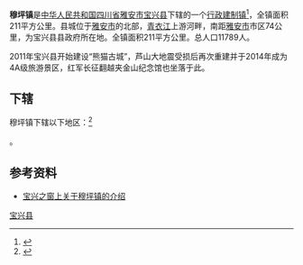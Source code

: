 {{中国乡级行政区
|景观照片文件名 = 穆坪镇02.JPG
|景观照片描述 = 穆坪镇街景（2015年）
|汉语拼音 = 
|其他语言 = 
|其他语言名称 = 
|旧称 = 
|地名出处 = 
|位置图文件名 = 
|位置图描述 = 
|自定义图片= 
|建置时间 = 
|政府驻地 = 
|毗邻 = 
|总面积 = 211平方千米
|总人口 = 
|总人口年份 = 
|户籍人口 = 
|户籍人口年份 = 
|常住人口 = 
|常住人口年份 = 
|人口密度 = 
|GDP = 
|GDP年份 = 
|邮政编码 = 625700
|电话区号 = 835
|官方网站 = 
|网站名称 = 
|51/18/27/100/000}}
{{Location map+ | China Sichuan
| width = 300
| caption = 穆平镇和雨城区在雅安市和四川省的位置
| relief = 
| places =
  {{Location map~ | China Sichuan
    | label = 雨城区
    | position =
    | background = 
    | mark = Cyan pog.svg
    | alt = 
    | link = 雨城区
    | lat_deg = 30 | lat_min = 00 | lat_dir = N
    | lon_deg = 103 | lon_min = 01  | lon_dir = E
  }}
  {{Location map~| China Sichuan
    | label = 穆坪镇
    | position =
    | background = 
    | mark = Purple pog.svg
    | alt = 
    | link = 穆坪镇
    | lat_deg = 30  | lat_min = 22 | lat_dir = N
    | lon_deg = 102 | lon_min = 48 | lon_dir = E
  }}
}}

'''穆坪镇'''是[[中华人民共和国|中华人民共和国]][[四川省|四川省]][[雅安市|雅安市]][[宝兴县|宝兴县]]下辖的一个[[行政建制镇|行政建制镇]]<ref>{{PRC admin/ref sgc|{{PRC admin/parent|51/18/27/100/000}}}}</ref>，全镇面积211平方公里。县城位于[[雅安市|雅安市]]的北部，[[青衣江|青衣江]]上游河畔，南距[[雅安市|雅安市]]市区74公里，为宝兴县县政府所在地。全镇面积211平方公里。总人口11789人。

2011年宝兴县开始建设“熊猫古城”，芦山大地震受损后再次重建并于2014年成为4A级旅游景区，红军长征翻越夹金山纪念馆也坐落于此。

==下辖==
穆坪镇下辖以下地区：<ref>{{PRC admin/ref sgc|51/18/27/100/000}}</ref>

{{PRC admin/children|51/18/27/100/000}}。

==参考资料==
{{reflist}}
*[https://web.archive.org/web/20110820094348/http://www.yabxzc.cn/2008/1225/299.html 宝兴之窗上关于穆坪镇的介绍]

{{宝兴县行政区划}}
[[Category:宝兴县|]]